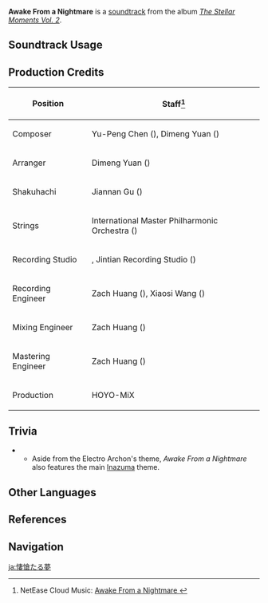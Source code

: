 {{Soundtrack Infobox
|image          = The Stellar Moments Vol. 2.png
|album          = The Stellar Moments Vol. 2
|number         = 20
|featured       =
|featured2      =
|featured3      =
|featured_disc  =
|featured_disc2 =
|featured_disc3 =
|youtube_id     = Elrnl9YdA6Q
|spotify_id     = 0anvc18Ur3jHXiu9qZH91w
|previous       = Devotion of the Keeper
|next           = Termination of Desires
}}
'''Awake From a Nightmare''' is a [[soundtrack]] from the album ''[[The Stellar Moments Vol. 2]]''.

==Soundtrack Usage==
{{Soundtrack Usage
|mediaoriginal = Character Teaser;;Raiden Shogun
|quest    = 
|location = 
|domain   = 
}}

==Production Credits==
{| class="wikitable"
! Position
! Staff<ref>NetEase Cloud Music: [https://music.163.com/#/song?id=1913532420 Awake From a Nightmare {{zh|怅然之梦}}]</ref>
|-
! Composer
| Yu-Peng Chen ({{zh|陈致逸}}), Dimeng Yuan ({{zh|苑迪萌}})
|-
! Arranger
| Dimeng Yuan ({{zh|苑迪萌}})
|-
! Shakuhachi
| Jiannan Gu ({{zh|顾剑楠}})
|-
! Strings
| International Master Philharmonic Orchestra ({{zh|国际首席爱乐乐团}})
|-
! Recording Studio
| {{Not a Typo|52Hz Studio}}, Jintian Recording Studio ({{zh|金田录音棚}})
|-
! Recording Engineer
| Zach Huang ({{zh|黄巍}}), Xiaosi Wang ({{zh|王小四}})
|-
! Mixing Engineer
| Zach Huang ({{zh|黄巍}})
|-
! Mastering Engineer
| Zach Huang ({{zh|黄巍}})
|-
! Production
| HOYO-MiX
|}

==Trivia==
* {{Transclude|Separated Dream|ShogunTheme|section=1}}
** Aside from the Electro Archon's theme, ''Awake From a Nightmare'' also features the main [[Inazuma (Soundtrack)|Inazuma]] theme.

==Other Languages==
{{Other Languages
|en      = Awake From a Nightmare
|zhs     = 怅然之梦
|zhs_rm  = Chàngrán zhī Mèng
|zht     = 悵然之夢
|zht_rm  = Chàngrán zhī Mèng
|zh_tl   = A Dream of Regret
|ja      = 悽愴たる夢
|ja_rm   = Seisou-taru Yume
|ja_tl   = A Dreadful Dream
}}

==References==
{{Reflist}}

==Navigation==
{{Soundtrack Navbox|The Stellar Moments}}

[[ja:悽愴たる夢]]
